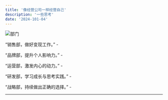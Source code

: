 ```yaml
---
title: '像经营公司一样经营自己'
description: '一些思考'
date: '2024-101-04'
---
```


![部门](/blog/2024010401.png)

“销售部，做好变现工作。” - 

“品牌部，提升个人影响力。” -

“运营部，激发内心的动力。” -

“研发部，学习成长与思考实践。” -

“战略部，持续做出正确的选择。” -


---

